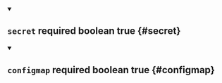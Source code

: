 


<details className="config-field" data-expandable="false" open>
<summary>

## `secret` <span className="config-field-required" data-required="false">required</span> <span className="config-field-type">boolean</span> <span className="config-field-default">true</span> <span className="config-field-enum"></span> {#secret}



</summary>



</details>



<details className="config-field" data-expandable="false" open>
<summary>

## `configmap` <span className="config-field-required" data-required="false">required</span> <span className="config-field-type">boolean</span> <span className="config-field-default">true</span> <span className="config-field-enum"></span> {#configmap}



</summary>



</details>
